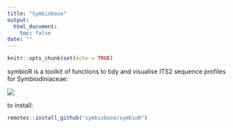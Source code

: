 ```yaml
---
title: "Symbiobase"
output: 
  html_document:
    toc: false
date: ""
---
```


```r
knitr::opts_chunk$set(echo = TRUE)
```

symbioR is a toolkit of functions to tidy and visualise ITS2 sequence profiles for Symbiodiniaceae:

![](images/symbioR_viewer-01.png)

to install:

```r

remotes::install_github("symbiobase/symbioR")

```
